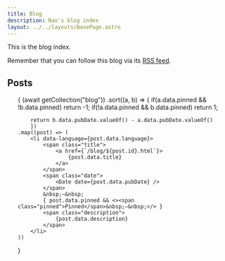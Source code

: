 ```yaml
---
title: Blog
description: Nao's blog index
layout: ../../layouts/BasePage.astro
---
```



<section class="blog-index">

This is the blog index.

Remember that you can follow this blog via its [RSS feed](/rss.xml).

</section>
<section class="posts">

# Posts

<ul>
{
	(await getCollection("blog"))
	.sort((a, b) => {
		if(a.data.pinned && !b.data.pinned) return -1;
		if(!a.data.pinned && b.data.pinned) return 1;

		return b.data.pubDate.valueOf() - a.data.pubDate.valueOf()
		})
	.map((post) => (
		<li data-language={post.data.language}>
			<span class="title">
				<a href={`/blog/${post.id}.html`}>
					{post.data.title}
				</a>
			</span>
			<span class="date">
				<Date date={post.data.pubDate} />
			</span>
			&nbsp;—&nbsp;
			{ post.data.pinned && <><span class="pinned">Pinned</span>&nbsp;—&nbsp;</> }
			<span class="description">
				{post.data.description}
			</span>
		</li>
	))
}
</ul>

</section>
